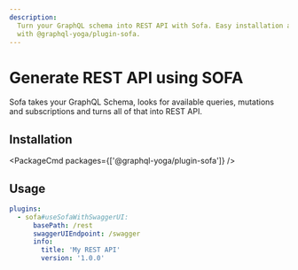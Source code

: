 ```yaml
---
description:
  Turn your GraphQL schema into REST API with Sofa. Easy installation and usage. Get started now
  with @graphql-yoga/plugin-sofa.
---
```



# Generate REST API using SOFA

Sofa takes your GraphQL Schema, looks for available queries, mutations and subscriptions and turns
all of that into REST API.

## Installation

<PackageCmd packages={['@graphql-yoga/plugin-sofa']} />

## Usage

```yaml
plugins:
  - sofa#useSofaWithSwaggerUI:
      basePath: /rest
      swaggerUIEndpoint: /swagger
      info:
        title: 'My REST API'
        version: '1.0.0'
```
